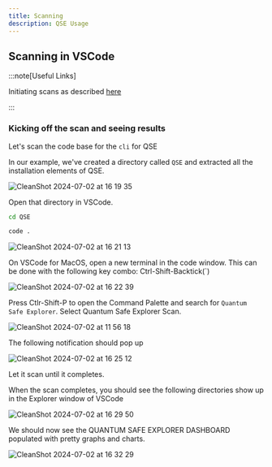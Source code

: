 ```yaml
---
title: Scanning
description: QSE Usage
---
```


## Scanning in VSCode

:::note[Useful Links]

Initiating scans as described [here](https://www.ibm.com/docs/en/quantum-safe/quantum-safe-explorer/1.0.x?topic=extension-initiating-scan)

:::

### Kicking off the scan and seeing results

Let's scan the code base for the `cli` for QSE

In our example, we've created a directory called `QSE` and extracted all the installation elements of QSE.

![CleanShot 2024-07-02 at 16 19 35](https://media.github.ibm.com/user/20330/files/f5ea5ac5-531b-4ad2-84a7-315cc739a34e)

Open that directory in VSCode.

```zsh
cd QSE

code .
```
![CleanShot 2024-07-02 at 16 21 13](https://media.github.ibm.com/user/20330/files/22d897fd-140f-4ce4-8d39-a9ba55744c65)

On VSCode for MacOS, open a new terminal in the code window. This can be done with the following key combo: Ctrl-Shift-Backtick(`)

![CleanShot 2024-07-02 at 16 22 39](https://media.github.ibm.com/user/20330/files/4e7aa8b7-37e5-4915-81bd-73ad33e2f9e7)

Press Ctlr-Shift-P to open the Command Palette and search for `Quantum Safe Explorer`. Select Quantum Safe Explorer Scan.

![CleanShot 2024-07-02 at 11 56 18](https://media.github.ibm.com/user/20330/files/4ad0d900-f57f-488f-be45-8a8f57ed9bb6)

The following notification should pop up

![CleanShot 2024-07-02 at 16 25 12](https://media.github.ibm.com/user/20330/files/9ce468f9-9a57-483d-ba89-70e33a86bd9b)

Let it scan until it completes.

When the scan completes, you should see the following directories show up in the Explorer window of VSCode

![CleanShot 2024-07-02 at 16 29 50](https://media.github.ibm.com/user/20330/files/fddaefff-0770-4c9f-a5f0-14c780e5c851)

We should now see the QUANTUM SAFE EXPLORER DASHBOARD populated with pretty graphs and charts.

![CleanShot 2024-07-02 at 16 32 29](https://media.github.ibm.com/user/20330/files/53f3a9c6-f816-4db6-ad15-d8b3dfbfe9f3)